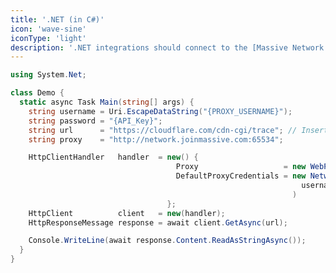 ```yaml
---
title: '.NET (in C#)'
icon: 'wave-sine'
iconType: 'light'
description: '.NET integrations should connect to the [Massive Network’s HTTP port](/authentication#HTTP) `65534` because [.NET doesn’t broadly support HTTPS proxies yet](https://github.com/dotnet/runtime/pull/87638):'
---
```


```csharp
using System.Net;

class Demo {
  static async Task Main(string[] args) {
    string username = Uri.EscapeDataString("{PROXY_USERNAME}");
    string password = "{API_Key}";
    string url      = "https://cloudflare.com/cdn-cgi/trace"; // Insert your target URL here
    string proxy    = "http://network.joinmassive.com:65534";

    HttpClientHandler   handler  = new() {
                                     Proxy                   = new WebProxy(proxy),
                                     DefaultProxyCredentials = new NetworkCredential(
                                                                 username, password
                                                               )
                                   };
    HttpClient          client   = new(handler);
    HttpResponseMessage response = await client.GetAsync(url);

    Console.WriteLine(await response.Content.ReadAsStringAsync());
  }
}
```